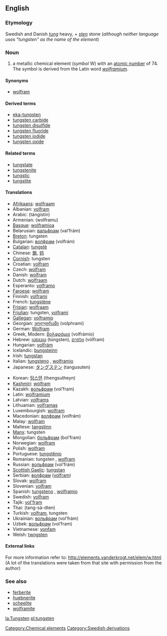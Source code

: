 ==English==
{{elements|W|tantalum|Ta|rhenium|Re}}
===Etymology===
Swedish and Danish ''[[tung]]'' heavy, + ''[[sten]]'' stone (''although neither language uses "tungsten" as the name of the element'')

=== Noun ===
{{en-noun-unc}}
{{wikipedia}}

# a metallic chemical element (''symbol'' W) with an [[atomic number]] of 74. The symbol is derived from the Latin word ''[[wolframium]]''.

====Synonyms====
*[[wolfram]]

====Derived terms====
*[[eka-tungsten]]
*[[tungsten carbide]]
*[[tungsten disulfide]]
*[[tungsten fluoride]]
*[[tungsten iodide]]
*[[tungsten oxide]]

====Related terms====
*[[tungstate]]
*[[tungstenite]]
*[[tungstic]]
*[[tungstite]]

==== Translations ====
{{top}}
*[[Afrikaans]]: [[wolfraam]]
*Albanian: [[volfram]]
*Arabic: {{ARchar|[[تنجستين]]}} (tángistin) {{m}}
*Armenian: (wolframu)
*[[Basque]]: [[wolframioa]]
*Belarusian: [[вальфрам]] (val’frám) {{m}}
*[[Breton]]: tungsten
*Bulgarian: [[волфрам]] (volfrám) {{m}}
*[[Catalan]]: [[tungstè]]
*Chinese: [[鎢]], [[钨]]
*[[Cornish]]: tungsten
*Croatian: [[volfram]]
*Czech: [[wolfram]]
*Danish: [[wolfram]]
*Dutch: [[wolfraam]] {{n}}
*Esperanto: [[volframo]]
*[[Faroese]]: [[wolfram]]
*Finnish: [[volframi]]
*French: [[tungstène]] {{m}}
*[[Frisian]]: [[wolfraam]]
*[[Friulian]]: tungsten, [[volframi]]
*[[Gallegan]]: [[volframio]]
*Georgian: [[ვოლფრამი]] (volphrami)
*German: [[Wolfram]] {{n}}
*Greek, Modern: [[βολφράμιο]] (volfrámio) {{n}}
*Hebrew: [[טונגסטן]] (túngsten), [[וולפרם]] (vólfram)
*Hungarian: [[volfrám]]
*Icelandic: [[þungsteinn]]
*Irish: [[tungstan]]
*Italian: [[tungsteno]] {{m}}, [[wolframio]] {{m}}
*Japanese: [[タングステン]] (tangusuten)
{{mid}}
*Korean: [[텅스텐]] (thengsutheyn)
*[[Kashmiri]]: [[wòlfram]]
*Kazakh: [[вольфрам]] (vol’fram)
*Latin: [[wolframium]]
*Latvian: [[volframs]]
*Lithuanian: [[volframas]]
*Luxembourgish: [[wolfram]]
*Macedonian: [[волфрам]] (volfrám) {{m}}
*Malay: [[wolfram]]
*Maltese: [[tangstinn]]
*[[Manx]]: tungsten
*Mongolian: [[больфрам]] (bol’fram)
*Norwegian: [[wolfram]]
*Polish: [[wolfram]]
*Portuguese: [[tungstênio]] {{m}}
*Romanian: tungsten {{n}}, [[wolfram]]
*Russian: [[вольфрам]] (vol’frám) {{m}}
*[[Scottish Gaelic]]: [[tungstan]]
*Serbian: [[волфрам]] ([[volfram]]) {{m}}
*Slovak: [[wolfram]]
*Slovenian: [[volfram]]
*Spanish: [[tungsteno]] {{m}}, [[wolframio]] {{m}}
*Swedish: [[volfram]]
*Tajik: [[vol'fram]]
*Thai: {{THchar|[[ทังสเตน]]}} (tang-sà-dten)
*Turkish: [[volfram]], tungsten
*Ukrainian: [[вольфрам]] (vol’frám) {{m}}
*Uzbek: [[вольфрам]] (vol’fram)
*Vietnamese: [[vonfam]]
*Welsh: [[twngsten]]
{{bottom}}

====External links====
For more information refer to:
http://elements.vanderkrogt.net/elem/w.html
(A lot of the translations were taken from that site with permission from the author)

===See also===
*[[ferberite]]
*[[huebnerite]]
*[[scheelite]]
*[[wolframite]]

[[Category:Chemical elements]]
[[Category:Swedish derivations]]

[[la:Tungsten]]
[[pl:tungsten]]